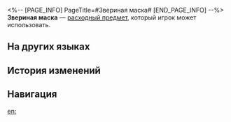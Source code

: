 <%-- [PAGE_INFO]
PageTitle=#Звериная маска#
[END_PAGE_INFO] --%>
{{Расходный предмет Инфобокс
|id          = 408619
|Изображения = Предмет Звериная маска.png
|Тип         = Расходные предметы силы атаки
|Редкость    = 3
|Эффект      = Повышает силу атаки всех союзников на 40% в следующем бою. В начале боя имеет базовый шанс 100% наложить статус Ярость на случайного персонажа на 2 хода.
|Описание    = Этот стиль быстро завоевал популярность в сфере моды, особенно среди жителей Мира грёз. Возможно, сочетание роскоши и необузданного обаяния привлекает их из-за отсутствия реальной опасности в их сладких снах.
|Рецепт      = 
|Источник1   = [[Магазин одежды «Сладкие мечты»]]
|Источник2   = 
|Источник3   = 
}}
{{Описание|''«Звери никогда не будут послушно сидеть в клетках. Они терпеливо ждут лучшей возможности действовать».''}}
'''Звериная маска''' — [[расходный предмет]], который игрок может использовать.

==На других языках==
{{На других языках
|en   = Wild Balaclava
|zhs  = 狂野头套
|zht  = 狂野頭套
|ja   = ワイルドマスク
|ko   = 광야의 탈
|es   = Pasamontañas salvaje
|fr   = Cagoule sauvage
|ru   = Звериная маска
|th   = Wild Balaclava
|vi   = Mũ Trùm Hoang Dã
|de   = Wilde Sturmhaube
|id   = Wild Balaclava
|pt   = Balaclava Selvagem
}}

==История изменений==
{{История изменений|3.5}}

==Навигация==
{{Расходные предметы Навбокс}}

[[en:]]